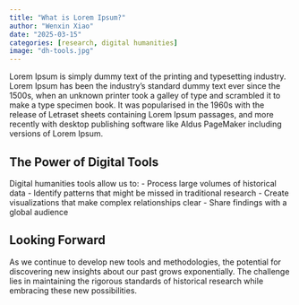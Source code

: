```yaml
---
title: "What is Lorem Ipsum?"
author: "Wenxin Xiao"
date: "2025-03-15"
categories: [research, digital humanities]
image: "dh-tools.jpg"
---
```


Lorem Ipsum is simply dummy text of the printing and typesetting industry. Lorem Ipsum has been the industry's standard dummy text ever since the 1500s, when an unknown printer took a galley of type and scrambled it to make a type specimen book. It was popularised in the 1960s with the release of Letraset sheets containing Lorem Ipsum passages, and more recently with desktop publishing software like Aldus PageMaker including versions of Lorem Ipsum.

## The Power of Digital Tools

Digital humanities tools allow us to:
- Process large volumes of historical data
- Identify patterns that might be missed in traditional research
- Create visualizations that make complex relationships clear
- Share findings with a global audience

## Looking Forward

As we continue to develop new tools and methodologies, the potential for discovering new insights about our past grows exponentially. The challenge lies in maintaining the rigorous standards of historical research while embracing these new possibilities.
